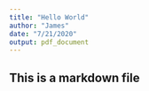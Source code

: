 ```yaml
---
title: "Hello World"
author: "James"
date: "7/21/2020"
output: pdf_document
---
```


## This is a markdown file


